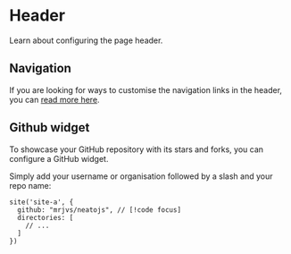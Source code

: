 # Header

Learn about configuring the page header.

## Navigation

If you are looking for ways to customise the navigation links in the header, you can [read more here](/docs/guider/guides/config/navigation).

## Github widget

To showcase your GitHub repository with its stars and forks, you can configure a GitHub widget.

Simply add your username or organisation followed by a slash and your repo name:

```tsx title="theme.config.tsx"
site('site-a', {
  github: "mrjvs/neatojs", // [!code focus]
  directories: [
    // ...
  ]
})
```
